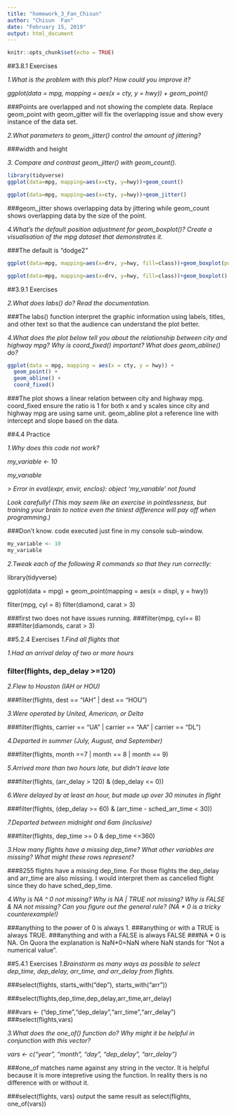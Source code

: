 ```yaml
---
title: "homework_3_Fan_Chisun"
author: "Chisun  Fan"
date: "February 15, 2019"
output: html_document
---
```


```r
knitr::opts_chunk$set(echo = TRUE)
```


##3.8.1 Exercises

*1.What is the problem with this plot? How could you improve it?*

*ggplot(data = mpg, mapping = aes(x = cty, y = hwy)) +*
*geom_point()*
  
###Points are overlapped and not showing the complete data. Replace geom_point with geom_gitter will fix the overlapping issue and show every instance of the data set.  


*2.What parameters to geom_jitter() control the amount of jittering?*


###width and height


*3. Compare and contrast geom_jitter() with geom_count().*

```r
library(tidyverse)
ggplot(data=mpg, mapping=aes(x=cty, y=hwy))+geom_count()
```


```r
ggplot(data=mpg, mapping=aes(x=cty, y=hwy))+geom_jitter()
```

###geom_jitter shows overlapping data by jittering while geom_count shows overlapping data by the size of the point.

*4.What’s the default position adjustment for geom_boxplot()? Create a visualisation of the mpg dataset that demonstrates it.*

###The default is "dodge2"

```r
ggplot(data=mpg, mapping=aes(x=drv, y=hwy, fill=class))+geom_boxplot(position="identity")
```

```r
ggplot(data=mpg, mapping=aes(x=drv, y=hwy, fill=class))+geom_boxplot()
```

##3.9.1 Exercises

*2.What does labs() do? Read the documentation.*

###The labs() function interpret the graphic information using labels, titles, and other text so that the audience can understand the plot better.

*4.What does the plot below tell you about the relationship between city and highway mpg? Why is coord_fixed() important? What does geom_abline() do?*

```r
ggplot(data = mpg, mapping = aes(x = cty, y = hwy)) +
  geom_point() + 
  geom_abline() +
  coord_fixed()
```

###The plot shows a linear relation between city and highway mpg. coord_fixed ensure the ratio is 1 for both x and y  scales since city and highway mpg are using same unit. geom_abline plot a reference line with intercept and slope based on the data. 

##4.4 Practice

*1.Why does this code not work?*

*my_variable <- 10*

*my_varıable*

*> Error in eval(expr, envir, enclos): object 'my_varıable' not found*

*Look carefully! (This may seem like an exercise in pointlessness, but training your brain to notice even the tiniest difference will pay off when programming.)*

###Don't know. code executed just fine in my console sub-window.

```r
my_variable <- 10
my_variable
```

*2.Tweak each of the following R commands so that they run correctly:*

library(tidyverse)

ggplot(data = mpg) + 
  geom_point(mapping = aes(x = displ, y = hwy))

fliter(mpg, cyl = 8)
filter(diamond, carat > 3)

###first two does not have issues running. 
###filter(mpg, cyl== 8)
###filter(diamonds, carat > 3)

##5.2.4 Exercises
*1.Find all flights that*

*1.Had an arrival delay of two or more hours*

### filter(flights, dep_delay >=120)

*2.Flew to Houston (IAH or HOU)*

###filter(flights, dest == "IAH" | dest == "HOU")

*3.Were operated by United, American, or Delta*

###filter(flights, carrier == "UA" | carrier == "AA" | carrier == "DL")

*4.Departed in summer (July, August, and September)*

###filter(flights, month ==7 | month == 8 | month == 9)

*5.Arrived more than two hours late, but didn’t leave late*

###filter(flights, (arr_delay > 120) & (dep_delay <= 0))

*6.Were delayed by at least an hour, but made up over 30 minutes in flight*

###filter(flights, (dep_delay >= 60) & (arr_time - sched_arr_time < 30))

*7.Departed between midnight and 6am (inclusive)*

###filter(flights, dep_time >= 0 & dep_time <=360)


*3.How many flights have a missing dep_time? What other variables are missing? What might these rows represent?*

###8255 flights have a missing dep_time. For those flights the dep_delay and arr_time are also missing. I would interpret them as cancelled flight since they do have sched_dep_time.

*4.Why is NA ^ 0 not missing? Why is NA | TRUE not missing? Why is FALSE & NA not missing? Can you figure out the general rule? (NA \* 0 is a tricky counterexample!)*

###anything to the power of 0 is always 1.
###anything or with a TRUE  is always TRUE.
###anything and with a FALSE  is always FALSE
###NA \* 0 is NA. On Quora the explanation is NaN*0=NaN where NaN stands for "Not a numerical value".

##5.4.1 Exercises
*1.Brainstorm as many ways as possible to select dep_time, dep_delay, arr_time, and arr_delay from flights.*

###select(flights, starts_with("dep"), starts_with("arr"))

###select(flights,dep_time,dep_delay,arr_time,arr_delay)

###vars <- ("dep_time","dep_delay","arr_time","arr_delay") 
###select(flights,vars)


*3.What does the one_of() function do? Why might it be helpful in conjunction with this vector?*

*vars <- c("year", "month", "day", "dep_delay", "arr_delay")*

###one_of matches name against any string in the vector. It is helpful because it is more intepretive using the function. In reality thers is no difference with or without it.

###select(flights, vars) output the same result as select(flights, one_of(vars))

 